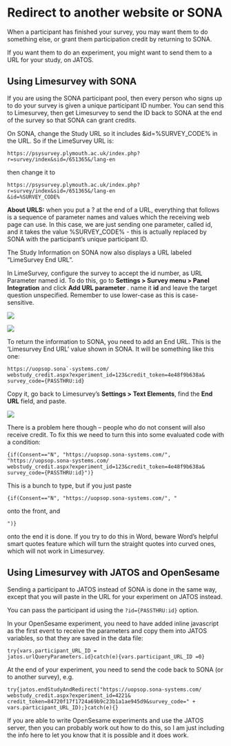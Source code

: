 # Redirect to another website or SONA

When a participant has finished your survey, you may want them to do
something else, or grant them participation credit by returning to SONA.

If you want them to do an experiment, you might want to send them to a
URL for your study, on JATOS.

##  Using Limesurvey with SONA

If you are using the SONA participant pool, then every person who signs
up to do your survey is given a unique participant ID number. You can
send this to Limesurvey, then get Limesurvey to send the ID back to SONA
at the end of the survey so that SONA can grant credits.

On SONA, change the Study URL so it includes &id=%SURVEY_CODE% in the
URL. So if the LimeSurvey URL is:
```
https://psysurvey.plymouth.ac.uk/index.php?r=survey/index&sid=/651365&/lang-en
```
then change it to
```
https://psysurvey.plymouth.ac.uk/index.php?r=survey/index&sid=/651365&/lang-en
&id=%SURVEY_CODE%
```

**About URLS:** when you put a ? at the end of a URL, everything that
follows is a sequence of parameter names and values which the receiving
web page can use. In this case, we are just sending one parameter,
called id, and it takes the value %SURVEY_CODE% - this is actually
replaced by SONA with the participant’s unique participant ID.

The Study Information on SONA now also displays a URL labeled
"LimeSurvey End URL".

In LimeSurvey, configure the survey to accept the id number, as URL
Parameter named id. To do this, go to **Settings > Survey menu > Panel
Integration** and click **Add URL parameter** . name it **id** and leave
the target question unspecified. Remember to use lower-case as this is
case-sensitive.

![ ](media/image78.png)

![ ](media/image79.png)


To return the information to SONA, you need to add an End URL. This is
the ‘Limesurvey End URL’ value shown in SONA. It will be something like
this one:
```
https://uopsop.sona`-systems.com/
webstudy_credit.aspx?experiment_id=123&credit_token=4e48f9b638a&
survey_code={PASSTHRU:id}
```

Copy it, go back to Limesurvey’s **Settings > Text Elements**, find the
**End URL** field, and paste.

![ ](media/image80.png)

There is a problem here though – people who do not consent will also
receive credit. To fix this we need to turn this into some evaluated
code with a condition:
```
{if(Consent=="N", "https://uopsop.sona-systems.com/",
"https://uopsop.sona-systems.com/
webstudy_credit.aspx?experiment_id=123&credit_token=4e48f9b638a&
survey_code={PASSTHRU:id}")}
```
This is a bunch to type, but if you just paste

```
{if(Consent=="N", "https://uopsop.sona-systems.com/", "
```
onto the front, and
```
")}
```
onto the end it is done. If you try to do this in Word, beware
Word’s helpful smart quotes feature which will turn the straight quotes
into curved ones, which will not work in Limesurvey.


## Using Limesurvey with JATOS and OpenSesame

Sending a participant to JATOS instead of SONA is done in the same way,
except that you will paste in the URL for your experiment on JATOS
instead.

You can pass the participant id using the `?id={PASSTHRU:id}` option.

In your OpenSesame experiment, you need to have added inline javascript
as the first event to receive the parameters and copy them into JATOS
variables, so that they are saved in the data file:
```
try{vars.participant_URL_ID =
jatos.urlQueryParameters.id}catch(e){vars.participant_URL_ID =0}
```

At the end of your experiment, you need to send the code back to SONA
(or to another survey), e.g.
```
try{jatos.endStudyAndRedirect("https://uopsop.sona-systems.com/
webstudy_credit.aspx?experiment_id=4221&
credit_token=84720f17f1724a69b9c23b1a1ae945d9&survey_code=" +
vars.participant_URL_ID);}catch(e){}
```
If you are able to write OpenSesame experiments and use the JATOS
server, then you can probably work out how to do this, so I am just
including the info here to let you know that it is possible and it does
work.



